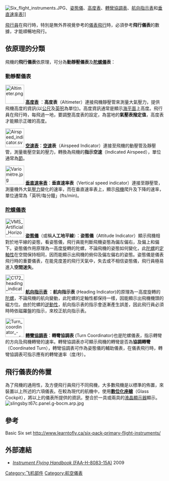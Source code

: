 [[File:Six_flight_instruments.JPG|thumb]]、[[姿態儀|姿態儀]]、[[高度表|高度表]]、[[轉彎協調表|轉彎協調表]]、[[航向指示表|航向指示表]]和[[垂直速率表|垂直速率表]]]]

[[飛行員|飛行員]]在飛行時，特別是無外界視覺參考的[[儀表飛行|儀表飛行]]時，必須參考'''飛行儀表'''的數據，才能順暢地飛行。

==依原理的分類==
飛機的'''飛行儀表'''依原理，可分為'''動靜壓儀表'''及'''[[陀螺儀|陀螺儀]]表'''：

===動靜壓儀表===
[[File:Altimeter.png|60px]] '''[[高度表|高度表]]''' ：'''高度表'''（Altimeter）連接飛機靜壓管來測量大氣壓力，提供飛機高度的資訊(以[[公尺|公尺]]及[[英呎|英呎]]為單位)。高度資訊通常是顯示[[海平面|海平面]]上高度。飛行員在飛行時，每飛過一地，要調整高度表的設定，為當地的'''氣壓表撥定值'''，高度表才能顯示正確的高度。

[[File:Airspeed_indicator.svg|60px]] '''[[空速表|空速表]]'''：'''[[空速|空速]]表'''（Airspeed Indicator）連接至飛機的動壓管及靜壓管，測量衝壓空氣的壓力，轉換為飛機的'''指示空速'''（Indicated Airspeed），單位通常為[[節_(單位)|節]]。

[[File:Variomètre.jpg|60px]] '''[[垂直速率表|垂直速率表]]'''：'''垂直速率表'''（Vertical speed indicator）連接至靜壓管，測量機外大氣[[壓力|壓力]]變化的速率，而在垂直速率表上，顯示[[飛機|飛機]]爬升及下降的速率，單位通常為「英呎/每分鐘」(fts/min)。

===[[陀螺儀|陀螺儀表]]===
[[File:VMS_Artificial_Horizon.jpg|60px]] '''[[姿态指引仪|姿態儀]]'''（或稱'''人工地平線'''）：'''姿態儀'''（Attitude Indicator）顯示飛機相對於地平線的姿態，看姿態儀，飛行員能判斷飛機姿態為偏左偏右，及偏上和偏下。姿態儀作用原理為一高度旋轉的陀螺，不論飛機的姿態如何變化，此[[陀螺儀|陀螺]]的[[陀螺儀#定軸性|定軸性]]在空間保持相同，因而能顯示出飛機的俯仰及偏左偏右的姿態。姿態儀是儀表飛行時的重要儀表，在能見度差的飛行天氣中，失去或不相信姿態儀，飛行員極易進入'''空間迷失'''。

[[File:C172_heading_indicator.jpg|60px]] '''[[wikipedia:Heading_indicator|航向指示表]]''' ：'''航向指示表''' (Heading Indicator)的原理為一高度旋轉的[[陀螺儀|陀螺]]，不論飛機的航向變動，此陀螺的定軸性都保持一樣，因能顯示出飛機機頭的磁方位。由於陀螺的[[陀螺儀#逆動性|逆動性]]，航向指示表的指示會逐漸產生誤差，因此飛行員必須時時依磁羅盤的指示，來校正航向指示表。

[[File:Turn_coordinator_-_coordinated.svg|60px]] '''[[wikipedia:Turn_and_slip_indicator#Turn_coordinator|轉彎協調表]]'''：'''轉彎協調表''' (Turn Coordinator)也是陀螺儀表，指示轉彎的方向及飛機轉彎的速率。轉彎協調表亦可顯示飛機的轉彎是否為'''協調轉彎'''（Coordinated Turn），轉彎協調表可作為姿態儀的輔助儀表，在儀表飛行時，轉彎協調表可指示應有的轉彎速率（度/秒）。

== 飛行儀表的佈置==
為了飛機的通用性，及方便飛行員飛行不同飛機，大多數飛機是以標準的佈置，來裝置以上所述的六項儀表。在較為現代的航機中，使用'''[[數位化座艙|數位化座艙]]'''（Glass Cockpit），將以上的儀表所提供的資訊，整合於一具或兩具的[[液晶顯示器|液晶顯示器]]顯示。
[[File:slingsby.t67c.panel.g-bocm.arp.jpg|thumb]]

==參考==
Basic Six set http://www.learntofly.ca/six-pack-primary-flight-instruments/ {{Wayback|url=http://www.learntofly.ca/six-pack-primary-flight-instruments/ |date=20110319004119 }}
==外部連結==
* [https://web.archive.org/web/20080422015034/http://www.faa.gov/library/manuals/aviation/instrument_flying_handbook/ ''Instrument Flying Handbook'' (FAA-H-8083-15A)] 2009
{{commonscat|Aircraft instruments}}

{{Flight instruments}}
{{飞机结构}}
{{航空器部件}}

{{Authority control}}
[[Category:飞机部件|Category:飞机部件]]
[[Category:航空儀表|Category:航空儀表]]